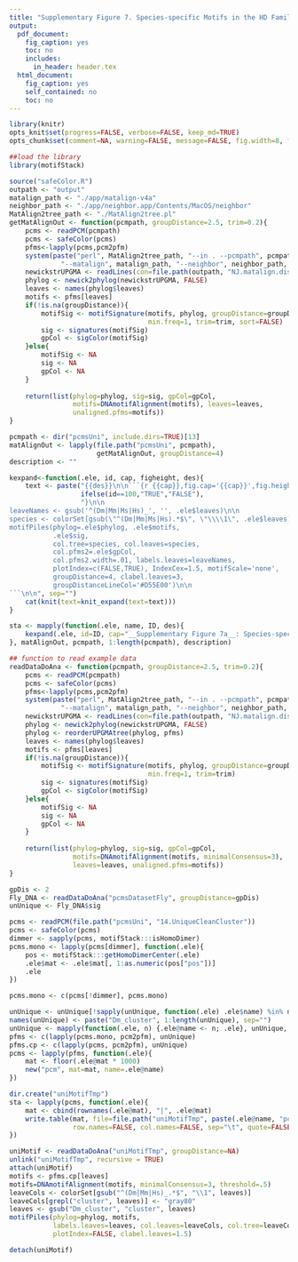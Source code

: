 ```yaml
---
title: "Supplementary Figure 7. Species-specific Motifs in the HD Family"
output: 
  pdf_document:
    fig_caption: yes
    toc: no
    includes:
      in_header: header.tex
  html_document:
    fig_caption: yes
    self_contained: no
    toc: no
---
```

```r
library(knitr)
opts_knit$set(progress=FALSE, verbose=FALSE, keep_md=TRUE)
opts_chunk$set(comment=NA, warning=FALSE, message=FALSE, fig.width=8, fig.pos="!htb")
```
```r
##load the library
library(motifStack)
```
```r
source("safeColor.R")
outpath <- "output"
matalign_path <- "./app/matalign-v4a"
neighbor_path <- "./app/neighbor.app/Contents/MacOS/neighbor"
MatAlign2tree_path <- "./MatAlign2tree.pl"
getMatAlignOut <- function(pcmpath, groupDistance=2.5, trim=0.2){
    pcms <- readPCM(pcmpath)
    pcms <- safeColor(pcms)
    pfms<-lapply(pcms,pcm2pfm)
    system(paste("perl", MatAlign2tree_path, "--in . --pcmpath", pcmpath, "--out", outpath,
             "--matalign", matalign_path, "--neighbor", neighbor_path, "--tree","UPGMA"))
    newickstrUPGMA <- readLines(con=file.path(outpath, "NJ.matalign.distMX.nwk"))
    phylog <- newick2phylog(newickstrUPGMA, FALSE)
    leaves <- names(phylog$leaves)
    motifs <- pfms[leaves]
    if(!is.na(groupDistance)){
        motifSig <- motifSignature(motifs, phylog, groupDistance=groupDistance,
                                   min.freq=1, trim=trim, sort=FALSE)
        sig <- signatures(motifSig)
        gpCol <- sigColor(motifSig)
    }else{
        motifSig <- NA
        sig <- NA
        gpCol <- NA
    }
    
    return(list(phylog=phylog, sig=sig, gpCol=gpCol, 
                motifs=DNAmotifAlignment(motifs), leaves=leaves, 
                unaligned.pfms=motifs))
}

pcmpath <- dir("pcmsUni", include.dirs=TRUE)[13]
matAlignOut <- lapply(file.path("pcmsUni", pcmpath), 
                      getMatAlignOut, groupDistance=4)
description <- ""
```

```r
kexpand<-function(.ele, id, cap, figheight, des){
    text <- paste("{{des}}\n\n```{r {{cap}},fig.cap='{{cap}}',fig.height={{figheight}},echo=",
                  ifelse(id==100,"TRUE","FALSE"),
                  "}\n\n
leaveNames <- gsub('^(Dm|Mm|Ms|Hs)_', '', .ele$leaves)\n\n
species <- colorSet[gsub(\"^(Dm|Mm|Ms|Hs).*$\", \"\\\\1\", .ele$leaves)]\n\n
motifPiles(phylog=.ele$phylog, .ele$motifs, 
           .ele$sig, 
           col.tree=species, col.leaves=species, 
           col.pfms2=.ele$gpCol, 
           col.pfms2.width=.01, labels.leaves=leaveNames, 
           plotIndex=c(FALSE,TRUE), IndexCex=1.5, motifScale='none',
           groupDistance=4, clabel.leaves=3,
           groupDistanceLineCol='#D55E00')\n\n
```\n\n", sep="")
    cat(knit(text=knit_expand(text=text)))
}
```

```r
sta <- mapply(function(.ele, name, ID, des){
    kexpand(.ele, id=ID, cap="__Supplementary Figure 7a__: Species-specific motifs for fly or human/mouse. Species-specific motifs in the HD family are shown in purple (Human/SELEX data), brown (Mouse/PBM data) and turquoise (Fly/B1H data)", figheight=ceiling(.25*length(.ele$leaves)), des)
}, matAlignOut, pcmpath, 1:length(pcmpath), description)

```

```r
## function to read example data
readDataDoAna <- function(pcmpath, groupDistance=2.5, trim=0.2){
    pcms <- readPCM(pcmpath)
    pcms <- safeColor(pcms)
    pfms<-lapply(pcms,pcm2pfm)
    system(paste("perl", MatAlign2tree_path, "--in . --pcmpath", pcmpath, "--out", outpath,
             "--matalign", matalign_path, "--neighbor", neighbor_path, "--tree","UPGMA"))
    newickstrUPGMA <- readLines(con=file.path(outpath, "NJ.matalign.distMX.nwk"))
    phylog <- newick2phylog(newickstrUPGMA, FALSE)
    phylog <- reorderUPGMAtree(phylog, pfms)
    leaves <- names(phylog$leaves)
    motifs <- pfms[leaves]
    if(!is.na(groupDistance)){
        motifSig <- motifSignature(motifs, phylog, groupDistance=groupDistance, 
                                   min.freq=1, trim=trim)
        sig <- signatures(motifSig)
        gpCol <- sigColor(motifSig)
    }else{
        motifSig <- NA
        sig <- NA
        gpCol <- NA
    }
    
    return(list(phylog=phylog, sig=sig, gpCol=gpCol, 
                motifs=DNAmotifAlignment(motifs, minimalConsensus=3), 
                leaves=leaves, unaligned.pfms=motifs))
}

```

```r
gpDis <- 2
Fly_DNA <- readDataDoAna("pcmsDatasetFly", groupDistance=gpDis)
unUnique <- Fly_DNA$sig

pcms <- readPCM(file.path("pcmsUni", "14.UniqueCleanCluster"))
pcms <- safeColor(pcms)
dimmer <- sapply(pcms, motifStack:::isHomoDimer)
pcms.mono <- lapply(pcms[dimmer], function(.ele){
    pos <- motifStack:::getHomoDimerCenter(.ele)
    .ele$mat <- .ele$mat[, 1:as.numeric(pos["pos"])]
    .ele
})

pcms.mono <- c(pcms[!dimmer], pcms.mono)

unUnique <- unUnique[!sapply(unUnique, function(.ele) .ele$name) %in% names(pcms)]
names(unUnique) <- paste("Dm_cluster", 1:length(unUnique), sep="")
unUnique <- mapply(function(.ele, n) {.ele@name <- n; .ele}, unUnique, names(unUnique))
pfms <- c(lapply(pcms.mono, pcm2pfm), unUnique)
pfms.cp <- c(lapply(pcms, pcm2pfm), unUnique)
pcms <- lapply(pfms, function(.ele){
    mat <- floor(.ele@mat * 1000)
    new("pcm", mat=mat, name=.ele@name)
})

dir.create("uniMotifTmp")
sta <- lapply(pcms, function(.ele){
    mat <- cbind(rownames(.ele@mat), "|", .ele@mat)
    write.table(mat, file=file.path("uniMotifTmp", paste(.ele@name, "pcm", sep=".")), 
                row.names=FALSE, col.names=FALSE, sep="\t", quote=FALSE)
})

uniMotif <- readDataDoAna("uniMotifTmp", groupDistance=NA)
unlink("uniMotifTmp", recursive = TRUE)
attach(uniMotif)
motifs <- pfms.cp[leaves]
motifs=DNAmotifAlignment(motifs, minimalConsensus=3, threshold=.5)
leaveCols <- colorSet[gsub("^(Dm|Mm|Hs)_.*$", "\\1", leaves)]
leaveCols[grepl("cluster", leaves)] <- "gray80"
leaves <- gsub("Dm_cluster", "cluster", leaves)
motifPiles(phylog=phylog, motifs,
           labels.leaves=leaves, col.leaves=leaveCols, col.tree=leaveCols,
           plotIndex=FALSE, clabel.leaves=1.5)

detach(uniMotif)
```